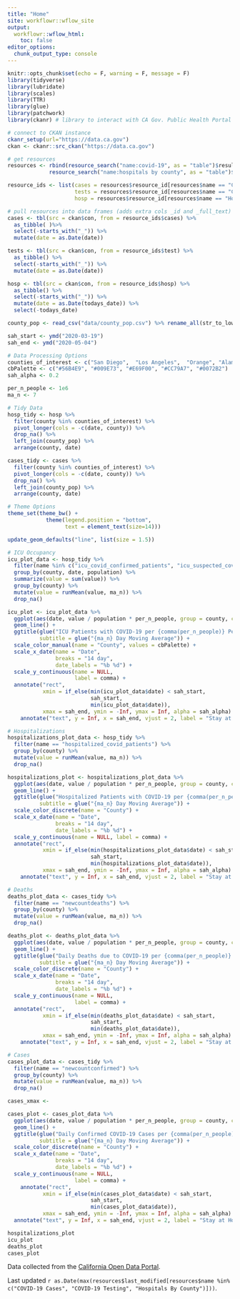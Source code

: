 ```yaml
---
title: "Home"
site: workflowr::wflow_site
output:
  workflowr::wflow_html:
    toc: false
editor_options:
  chunk_output_type: console
---
```


```r
knitr::opts_chunk$set(echo = F, warning = F, message = F)
library(tidyverse)
library(lubridate)
library(scales)
library(TTR)
library(glue)
library(patchwork)
library(ckanr) # library to interact with CA Gov. Public Health Portal

# connect to CKAN instance
ckanr_setup(url="https://data.ca.gov")
ckan <- ckanr::src_ckan("https://data.ca.gov")

# get resources
resources <- rbind(resource_search("name:covid-19", as = "table")$results,
             resource_search("name:hospitals by county", as = "table")$results)

resource_ids <- list(cases = resources$resource_id[resources$name == "COVID-19 Cases"],
                     tests = resources$resource_id[resources$name == "COVID-19 Testing"],
                     hosp = resources$resource_id[resources$name == "Hospitals By County"])

# pull resources into data frames (adds extra cols _id and _full_text)
cases <- tbl(src = ckan$con, from = resource_ids$cases) %>%
  as_tibble( )%>%
  select(-starts_with("_")) %>% 
  mutate(date = as.Date(date))

tests <- tbl(src = ckan$con, from = resource_ids$test) %>%
  as_tibble() %>%
  select(-starts_with("_")) %>% 
  mutate(date = as.Date(date))

hosp <- tbl(src = ckan$con, from = resource_ids$hosp) %>%
  as_tibble() %>%
  select(-starts_with("_")) %>% 
  mutate(date = as.Date(todays_date)) %>% 
  select(-todays_date)

county_pop <- read_csv("data/county_pop.csv") %>% rename_all(str_to_lower)

sah_start <- ymd("2020-03-19")
sah_end <- ymd("2020-05-04")
```



```r
# Data Processing Options
counties_of_interest <- c("San Diego",  "Los Angeles",  "Orange", "Alameda", "Santa Clara")
cbPalette <- c("#56B4E9", "#009E73", "#E69F00", "#CC79A7", "#0072B2")
sah_alpha <- 0.2

per_n_people <- 1e6
ma_n <- 7

# Tidy Data
hosp_tidy <- hosp %>%
  filter(county %in% counties_of_interest) %>% 
  pivot_longer(cols = -c(date, county)) %>% 
  drop_na() %>% 
  left_join(county_pop) %>% 
  arrange(county, date)

cases_tidy <- cases %>% 
  filter(county %in% counties_of_interest) %>% 
  pivot_longer(cols = -c(date, county)) %>% 
  drop_na() %>% 
  left_join(county_pop) %>% 
  arrange(county, date)

# Theme Options
theme_set(theme_bw() +
            theme(legend.position = "bottom",
                  text = element_text(size=14)))

update_geom_defaults("line", list(size = 1.5))
```

```r
# ICU Occupancy
icu_plot_data <- hosp_tidy %>% 
  filter(name %in% c("icu_covid_confirmed_patients", "icu_suspected_covid_patients")) %>% 
  group_by(county, date, population) %>% 
  summarize(value = sum(value)) %>% 
  group_by(county) %>%
  mutate(value = runMean(value, ma_n)) %>%
  drop_na()

icu_plot <- icu_plot_data %>% 
  ggplot(aes(date, value / population * per_n_people, group = county, color = county)) +
  geom_line() +
  ggtitle(glue("ICU Patients with COVID-19 per {comma(per_n_people)} People"),
          subtitle = glue("{ma_n} Day Moving Average")) +
  scale_color_manual(name = "County", values = cbPalette) +
  scale_x_date(name = "Date",
               breaks = "14 day",
               date_labels = "%b %d") +
  scale_y_continuous(name = NULL,
                     label = comma) +
  annotate("rect",
           xmin = if_else(min(icu_plot_data$date) < sah_start,
                          sah_start,
                          min(icu_plot_data$date)),
           xmax = sah_end, ymin = -Inf, ymax = Inf, alpha = sah_alpha) +
    annotate("text", y = Inf, x = sah_end, vjust = 2, label = "Stay at Home\n Order Ended")

# Hospitalizations
hospitalizations_plot_data <- hosp_tidy %>% 
  filter(name == "hospitalized_covid_patients") %>% 
  group_by(county) %>%
  mutate(value = runMean(value, ma_n)) %>% 
  drop_na()

hospitalizations_plot <- hospitalizations_plot_data %>% 
  ggplot(aes(date, value / population * per_n_people, group = county, color = county)) +
  geom_line() +
  ggtitle(glue("Hospitalized Patients with COVID-19 per {comma(per_n_people)} People"),
          subtitle = glue("{ma_n} Day Moving Average")) +
  scale_color_discrete(name = "County") +
  scale_x_date(name = "Date",
               breaks = "14 day",
               date_labels = "%b %d") +
  scale_y_continuous(name = NULL, label = comma) +
  annotate("rect",
           xmin = if_else(min(hospitalizations_plot_data$date) < sah_start,
                          sah_start,
                          min(hospitalizations_plot_data$date)),
           xmax = sah_end, ymin = -Inf, ymax = Inf, alpha = sah_alpha) +
    annotate("text", y = Inf, x = sah_end, vjust = 2, label = "Stay at Home\n Order Ended")

# Deaths
deaths_plot_data <- cases_tidy %>% 
  filter(name == "newcountdeaths") %>% 
  group_by(county) %>%
  mutate(value = runMean(value, ma_n)) %>% 
  drop_na()

deaths_plot <- deaths_plot_data %>% 
  ggplot(aes(date, value / population * per_n_people, group = county, color = county)) +
  geom_line() +
  ggtitle(glue("Daily Deaths due to COVID-19 per {comma(per_n_people)} People"),
          subtitle = glue("{ma_n} Day Moving Average")) +
  scale_color_discrete(name = "County") +
  scale_x_date(name = "Date",
               breaks = "14 day",
               date_labels = "%b %d") +
  scale_y_continuous(name = NULL,
                     label = comma) +
  annotate("rect",
           xmin = if_else(min(deaths_plot_data$date) < sah_start,
                          sah_start,
                          min(deaths_plot_data$date)),
           xmax = sah_end, ymin = -Inf, ymax = Inf, alpha = sah_alpha) +
    annotate("text", y = Inf, x = sah_end, vjust = 2, label = "Stay at Home\n Order Ended")

# Cases
cases_plot_data <- cases_tidy %>% 
  filter(name == "newcountconfirmed") %>% 
  group_by(county) %>%
  mutate(value = runMean(value, ma_n)) %>% 
  drop_na()

cases_xmax <- 

cases_plot <- cases_plot_data %>% 
  ggplot(aes(date, value / population * per_n_people, group = county, color = county)) +
  geom_line() +
  ggtitle(glue("Daily Confirmed COVID-19 Cases per {comma(per_n_people)} People"),
          subtitle = glue("{ma_n} Day Moving Average")) +
  scale_color_discrete(name = "County") +
  scale_x_date(name = "Date",
               breaks = "14 day",
               date_labels = "%b %d") +
  scale_y_continuous(name = NULL,
                     label = comma) +
    annotate("rect",
           xmin = if_else(min(cases_plot_data$date) < sah_start,
                          sah_start,
                          min(cases_plot_data$date)),
           xmax = sah_end, ymin = -Inf, ymax = Inf, alpha = sah_alpha) +
  annotate("text", y = Inf, x = sah_end, vjust = 2, label = "Stay at Home\n Order Ended")
```


```r
hospitalizations_plot
icu_plot
deaths_plot
cases_plot
```

Data collected from the [California Open Data Portal](https://data.ca.gov/group/covid-19).

Last updated `r as.Date(max(resources$last_modified[resources$name %in% c("COVID-19 Cases", "COVID-19 Testing", "Hospitals By County")]))`.
